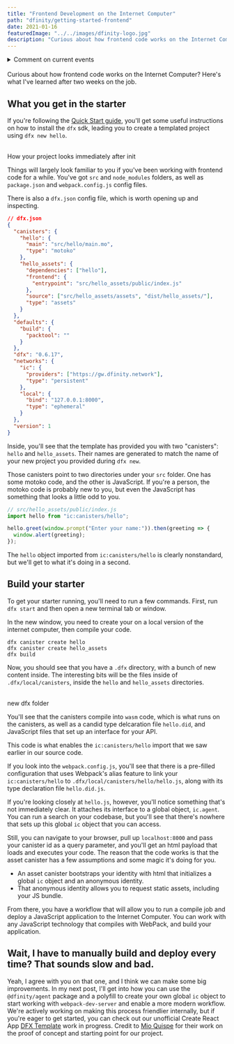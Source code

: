 ```yaml
---
title: "Frontend Development on the Internet Computer"
path: "dfinity/getting-started-frontend"
date: 2021-01-16
featuredImage: "../../images/dfinity-logo.jpg"
description: "Curious about how frontend code works on the Internet Computer? Here's what I've learned after two weeks on the job"
---
```



<details>
  <summary>Comment on current events</summary>
  Before I get started, I'm writing this between January 6, when Trump supporters
  stormed the US Capitol, and January 20th, when Joe Biden is set to be inaugurated
  as president. As unsettling as it is to see unfold, it is a reminder that the United
  States is still suffering under institutions that coddle white supremacy and racial
  resentment, stoked by income inequality and unscrupulous politicians. I'd like
  to simply state that Black and Indigenous lives matter, LGBTQIA+ lives matter,
  and that systems of power that benefit some over the good of the many are wrong,
  even when I am part of the group benefiting.
</details>
<br />
Curious about how frontend code works on the Internet Computer? Here's what I've learned after two weeks on the job.

## What you get in the starter

If you're following the [Quick Start guide](https://sdk.dfinity.org/docs/quickstart/quickstart-intro.html), you'll get some useful instructions on how to install the `dfx` sdk, leading you to create a templated project using `dfx new hello`.

<BlogImage src={dfxHello}>
  <br />
  How your project looks immediately after init
</BlogImage>

Things will largely look familiar to you if you've been working with frontend code for a while. You've got `src` and `node_modules` folders, as well as `package.json` and `webpack.config.js` config files.

There is also a `dfx.json` config file, which is worth opening up and inspecting.

```json
// dfx.json
{
  "canisters": {
    "hello": {
      "main": "src/hello/main.mo",
      "type": "motoko"
    },
    "hello_assets": {
      "dependencies": ["hello"],
      "frontend": {
        "entrypoint": "src/hello_assets/public/index.js"
      },
      "source": ["src/hello_assets/assets", "dist/hello_assets/"],
      "type": "assets"
    }
  },
  "defaults": {
    "build": {
      "packtool": ""
    }
  },
  "dfx": "0.6.17",
  "networks": {
    "ic": {
      "providers": ["https://gw.dfinity.network"],
      "type": "persistent"
    },
    "local": {
      "bind": "127.0.0.1:8000",
      "type": "ephemeral"
    }
  },
  "version": 1
}
```

Inside, you'll see that the template has provided you with two "canisters": `hello` and `hello_assets`. Their names are generated to match the name of your new project you provided during `dfx new`.

Those canisters point to two directories under your `src` folder. One has some motoko code, and the other is JavaScript. If you're a person, the motoko code is probably new to you, but even the JavaScript has something that looks a little odd to you.

```js
// src/hello_assets/public/index.js
import hello from "ic:canisters/hello";

hello.greet(window.prompt("Enter your name:")).then(greeting => {
  window.alert(greeting);
});
```

The `hello` object imported from `ic:canisters/hello` is clearly nonstandard, but we'll get to what it's doing in a second.

## Build your starter

To get your starter running, you'll need to run a few commands. First, run `dfx start` and then open a new terminal tab or window.

In the new window, you need to create your on a local version of the internet computer, then compile your code.

```shell
dfx canister create hello
dfx canister create hello_assets
dfx build
```

Now, you should see that you have a `.dfx` directory, with a bunch of new content inside. The interesting bits will be the files inside of `.dfx/local/canisters`, inside the `hello` and `hello_assets` directories.

<BlogImage src={dfxCompiled}>
  <br />
  new dfx folder
</BlogImage>

You'll see that the canisters compile into `wasm` code, which is what runs on the canisters, as well as a candid type delcaration file `hello.did`, and JavaScript files that set up an interface for your API.

This code is what enables the `ic:canisters/hello` import that we saw earlier in our source code.

If you look into the `webpack.config.js`, you'll see that there is a pre-filled configuration that uses Webpack's alias feature to link your `ic:canisters/hello` to `.dfx/local/canisters/hello/hello.js`, along with its type declaration file `hello.did.js`.

If you're looking closely at `hello.js`, however, you'll notice something that's not immediately clear. It attaches its interface to a global object, `ic.agent`. You can run a search on your codebase, but you'll see that there's nowhere that sets up this global `ic` object that you can access.

Still, you can navigate to your browser, pull up `localhost:8000` and pass your canister id as a query parameter, and you'll get an html payload that loads and executes your code. The reason that the code works is that the asset canister has a few assumptions and some magic it's doing for you.

- An asset canister bootstraps your identity with html that initializes a global `ic` object and an anonymous identity.
- That anonymous identity allows you to request static assets, including your JS bundle.

From there, you have a workflow that will allow you to run a compile job and deploy a JavaScript application to the Internet Computer. You can work with any JavaScript technology that compiles with WebPack, and build your application.

## Wait, I have to manually build and deploy every time? That sounds slow and bad.

Yeah, I agree with you on that one, and I think we can make some big improvements. In my next post, I'll get into how you can use the `@dfinity/agent` package and a polyfill to create your own global `ic` object to start working with `webpack-dev-server` and enable a more modern workflow. We're actively working on making this process friendlier internally, but if you're eager to get started, you can check out our unofficial Create React App [DFX Template](https://github.com/taylorham/cra-template-dfx) work in progress. Credit to [Mio Quispe](https://github.com/MioQuispe) for their work on the proof of concept and starting point for our project.
